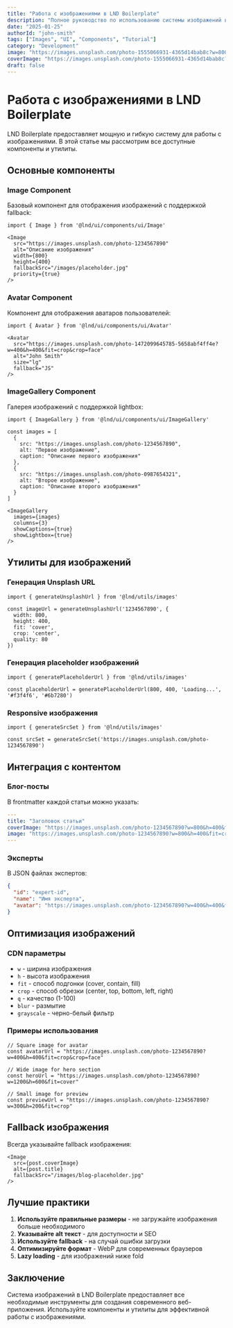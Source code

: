 ```yaml
---
title: "Работа с изображениями в LND Boilerplate"
description: "Полное руководство по использованию системы изображений в проекте"
date: "2025-01-25"
authorId: "john-smith"
tags: ["Images", "UI", "Components", "Tutorial"]
category: "Development"
image: "https://images.unsplash.com/photo-1555066931-4365d14bab8c?w=800&h=400&fit=crop"
coverImage: "https://images.unsplash.com/photo-1555066931-4365d14bab8c?w=800&h=400&fit=crop"
draft: false
---
```


# Работа с изображениями в LND Boilerplate

LND Boilerplate предоставляет мощную и гибкую систему для работы с изображениями. В этой статье мы рассмотрим все доступные компоненты и утилиты.

## Основные компоненты

### Image Component

Базовый компонент для отображения изображений с поддержкой fallback:

```tsx
import { Image } from '@lnd/ui/components/ui/Image'

<Image
  src="https://images.unsplash.com/photo-1234567890"
  alt="Описание изображения"
  width={800}
  height={400}
  fallbackSrc="/images/placeholder.jpg"
  priority={true}
/>
```

### Avatar Component

Компонент для отображения аватаров пользователей:

```tsx
import { Avatar } from '@lnd/ui/components/ui/Avatar'

<Avatar
  src="https://images.unsplash.com/photo-1472099645785-5658abf4ff4e?w=400&h=400&fit=crop&crop=face"
  alt="John Smith"
  size="lg"
  fallback="JS"
/>
```

### ImageGallery Component

Галерея изображений с поддержкой lightbox:

```tsx
import { ImageGallery } from '@lnd/ui/components/ui/ImageGallery'

const images = [
  {
    src: "https://images.unsplash.com/photo-1234567890",
    alt: "Первое изображение",
    caption: "Описание первого изображения"
  },
  {
    src: "https://images.unsplash.com/photo-0987654321",
    alt: "Второе изображение",
    caption: "Описание второго изображения"
  }
]

<ImageGallery
  images={images}
  columns={3}
  showCaptions={true}
  showLightbox={true}
/>
```

## Утилиты для изображений

### Генерация Unsplash URL

```tsx
import { generateUnsplashUrl } from '@lnd/utils/images'

const imageUrl = generateUnsplashUrl('1234567890', {
  width: 800,
  height: 400,
  fit: 'cover',
  crop: 'center',
  quality: 80
})
```

### Генерация placeholder изображений

```tsx
import { generatePlaceholderUrl } from '@lnd/utils/images'

const placeholderUrl = generatePlaceholderUrl(800, 400, 'Loading...', '#f3f4f6', '#6b7280')
```

### Responsive изображения

```tsx
import { generateSrcSet } from '@lnd/utils/images'

const srcSet = generateSrcSet('https://images.unsplash.com/photo-1234567890')
```

## Интеграция с контентом

### Блог-посты

В frontmatter каждой статьи можно указать:

```yaml
---
title: "Заголовок статьи"
coverImage: "https://images.unsplash.com/photo-1234567890?w=800&h=400&fit=crop"
image: "https://images.unsplash.com/photo-1234567890?w=800&h=400&fit=crop"
---
```

### Эксперты

В JSON файлах экспертов:

```json
{
  "id": "expert-id",
  "name": "Имя эксперта",
  "avatar": "https://images.unsplash.com/photo-1234567890?w=400&h=400&fit=crop&crop=face"
}
```

## Оптимизация изображений

### CDN параметры

- `w` - ширина изображения
- `h` - высота изображения
- `fit` - способ подгонки (cover, contain, fill)
- `crop` - способ обрезки (center, top, bottom, left, right)
- `q` - качество (1-100)
- `blur` - размытие
- `grayscale` - черно-белый фильтр

### Примеры использования

```tsx
// Square image for avatar
const avatarUrl = "https://images.unsplash.com/photo-1234567890?w=400&h=400&fit=crop&crop=face"

// Wide image for hero section
const heroUrl = "https://images.unsplash.com/photo-1234567890?w=1200&h=600&fit=cover"

// Small image for preview
const previewUrl = "https://images.unsplash.com/photo-1234567890?w=300&h=200&fit=crop"
```

## Fallback изображения

Всегда указывайте fallback изображения:

```tsx
<Image
  src={post.coverImage}
  alt={post.title}
  fallbackSrc="/images/blog-placeholder.jpg"
/>
```

## Лучшие практики

1. **Используйте правильные размеры** - не загружайте изображения больше необходимого
2. **Указывайте alt текст** - для доступности и SEO
3. **Используйте fallback** - на случай ошибки загрузки
4. **Оптимизируйте формат** - WebP для современных браузеров
5. **Lazy loading** - для изображений ниже fold

## Заключение

Система изображений в LND Boilerplate предоставляет все необходимые инструменты для создания современного веб-приложения. Используйте компоненты и утилиты для эффективной работы с изображениями.
